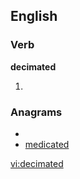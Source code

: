 ==English==

===Verb===
'''decimated'''

# {{past of|[[decimate]]}}

===Anagrams===
* {{alphagram|acddeeimt}}
* [[medicated#English|medicated]]


[[vi:decimated]]